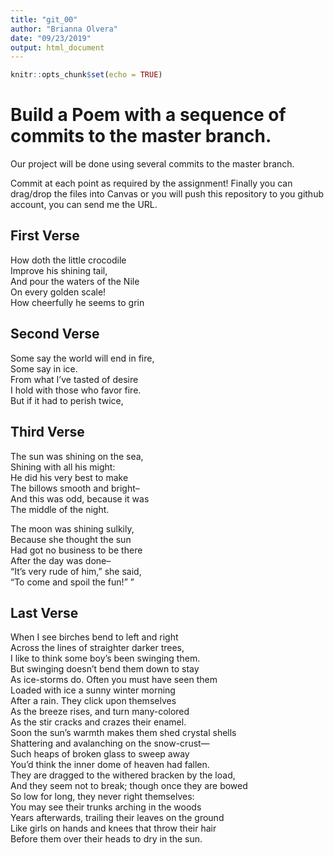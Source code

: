 ---
title: "git_00"
author: "Brianna Olvera"
date: "09/23/2019"
output: html_document
---

```{r setup, include=FALSE}
knitr::opts_chunk$set(echo = TRUE)
```
# Build a Poem with a sequence of commits to the master branch.
Our project will be done using several commits to the master branch.

Commit at each point as required by the assignment! Finally you can drag/drop the files into Canvas or you will push this repository to you github account, you can send me the URL.

<!-- Do not modify or change any text in "!--" bracketed areas such as this --- these are instructions to
you, if you change any of this the git program will notice it and compromise your git merging strategy !-->

## First Verse 
<!--Put the first five lines of a poem by Lewis Carrol in this section!-->

How doth the little crocodile  
Improve his shining tail,  
And pour the waters of the Nile  
On every golden scale!  
How cheerfully he seems to grin  

## Second Verse
<!--Put the first five lines of a poem by Robert Frost here!-->

Some say the world will end in fire,  
Some say in ice.  
From what I’ve tasted of desire  
I hold with those who favor fire.  
But if it had to perish twice,  

## Third Verse
<!--Put the first two verses of The Walrus and the Carpenter here!-->

The sun was shining on the sea,  
Shining with all his might:  
He did his very best to make  
The billows smooth and bright--  
And this was odd, because it was  
The middle of the night.  

The moon was shining sulkily,  
Because she thought the sun  
Had got no business to be there  
After the day was done--  
"It's very rude of him," she said,  
"To come and spoil the fun!"  "

## Last Verse
<!--Put a short poem of your choice 8-20 lines,here!-->

When I see birches bend to left and right    
Across the lines of straighter darker trees,  
I like to think some boy's been swinging them.  
But swinging doesn't bend them down to stay  
As ice-storms do. Often you must have seen them  
Loaded with ice a sunny winter morning  
After a rain. They click upon themselves  
As the breeze rises, and turn many-colored  
As the stir cracks and crazes their enamel.  
Soon the sun's warmth makes them shed crystal shells  
Shattering and avalanching on the snow-crust—    
Such heaps of broken glass to sweep away  
You'd think the inner dome of heaven had fallen.  
They are dragged to the withered bracken by the load,  
And they seem not to break; though once they are bowed  
So low for long, they never right themselves:  
You may see their trunks arching in the woods  
Years afterwards, trailing their leaves on the ground  
Like girls on hands and knees that throw their hair  
Before them over their heads to dry in the sun.  